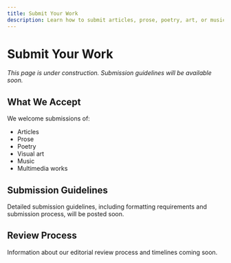 ```yaml
---
title: Submit Your Work
description: Learn how to submit articles, prose, poetry, art, or music to DAY Literature.
---
```


# Submit Your Work

*This page is under construction. Submission guidelines will be available soon.*

## What We Accept

We welcome submissions of:
- Articles
- Prose
- Poetry
- Visual art
- Music
- Multimedia works

## Submission Guidelines

Detailed submission guidelines, including formatting requirements and submission process, will be posted soon.

## Review Process

Information about our editorial review process and timelines coming soon.

